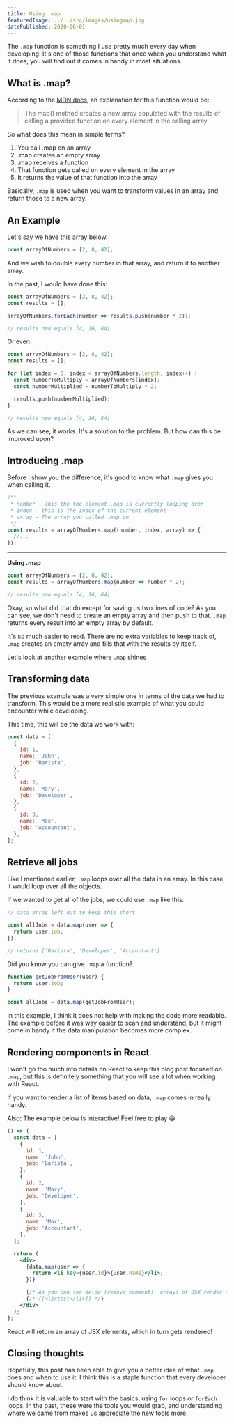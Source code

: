 ```yaml
---
title: Using .map
featuredImage: ../../src/images/usingmap.jpg
datePublished: 2020-06-01
---
```


The `.map` function is something I use pretty much every day when developing.
It's one of those functions that once when you understand what it does, you will
find out it comes in handy in most situations.

## What is .map?

According to the [MDN docs](https://developer.mozilla.org/en-US/docs/Web/JavaScript/Reference/Global_Objects/Array/map), an explanation for this function would be:

> The map() method creates a new array populated with the results of calling a provided function on every element in the calling array.

So what does this mean in simple terms?

1. You call .map on an array
2. .map creates an empty array
3. .map receives a function
4. That function gets called on every element in the array
5. It returns the value of that function into the array

Basically, `.map` is used when you want to transform values in an array and return those to a new array.

## An Example

Let's say we have this array below.

```js
const arrayOfNumbers = [2, 8, 42];
```

And we wish to double every number in that array, and return it to another array.

In the past, I would have done this:

```js
const arrayOfNumbers = [2, 8, 42];
const results = [];

arrayOfNumbers.forEach(number => results.push(number * 2));

// results now equals [4, 16, 84]
```

Or even:

```js
const arrayOfNumbers = [2, 8, 42];
const results = [];

for (let index = 0; index < arrayOfNumbers.length; index++) {
  const numberToMultiply = arrayOfNumbers[index];
  const numberMultiplied = numberToMultiply * 2;

  results.push(numberMultiplied);
}

// results now equals [4, 16, 84]
```

As we can see, it works. It's a solution to the problem. But how can this be improved upon?

## Introducing .map

Before I show you the difference, it's good to know what `.map` gives you when calling it.

```js
/**
 * number - This the the element .map is currently looping over
 * index - this is the index of the current element
 * array - The array you called .map on
 */
const results = arrayOfNumbers.map((number, index, array) => {
  //...
});
```

---

**Using .map**

```js {2}
const arrayOfNumbers = [2, 8, 42];
const results = arrayOfNumbers.map(number => number * 2);

// results now equals [4, 16, 84]
```

Okay, so what did that do except for saving us two lines of code? As you can see, we don't need to create an empty array and then push to that. `.map` returns every result into an empty array by default.

It's so much easier to read. There are no extra variables to keep track of, `.map` creates an empty array and fills that with the results by itself.

Let's look at another example where `.map` shines

## Transforming data

The previous example was a very simple one in terms of the data we had to transform. This would be a more realistic example of what you could encounter while developing.

This time, this will be the data we work with:

```js
const data = [
  {
    id: 1,
    name: 'John',
    job: 'Barista',
  },
  {
    id: 2,
    name: 'Mary',
    job: 'Developer',
  },
  {
    id: 3,
    name: 'Max',
    job: 'Accountant',
  },
];
```

## Retrieve all jobs

Like I mentioned earlier, `.map` loops over all the data in an array. In this case, it would loop over all the objects.

If we wanted to get all of the jobs, we could use `.map` like this:

```js
// data array left out to keep this short

const allJobs = data.map(user => {
  return user.job;
});

// returns ['Barista', 'Developer', 'Accountant']
```

Did you know you can give `.map` a function?

```js
function getJobFromUser(user) {
  return user.job;
}

const allJobs = data.map(getJobFromUser);
```

In this example, I think it does not help with making the code more readable. The example before it was way easier to scan and understand, but it might come in handy if the data manipulation becomes more complex.

## Rendering components in React

I won't go too much into details on React to keep this blog post focused on `.map`, but this is definitely something that you will see a lot when working with React.

If you want to render a list of items based on data, `.map` comes in really handy.

Also: The example below is interactive! Feel free to play 😁

```jsx react-live
() => {
  const data = [
    {
      id: 1,
      name: 'John',
      job: 'Barista',
    },
    {
      id: 2,
      name: 'Mary',
      job: 'Developer',
    },
    {
      id: 3,
      name: 'Max',
      job: 'Accountant',
    },
  ];

  return (
    <div>
      {data.map(user => {
        return <li key={user.id}>{user.name}</li>;
      })}

      {/* As you can see below (remove comment), arrays of JSX render to React! */}
      {/* {[<li>test</li>]} */}
    </div>
  );
};
```

React will return an array of JSX elements, which in turn gets rendered!

## Closing thoughts

Hopefully, this post has been able to give you a better idea of what `.map` does and when to use it. I think this is a staple function that every developer should know about.

I do think it is valuable to start with the basics, using `for` loops or `forEach` loops. In the past, these were the tools you would grab, and understanding where we came from makes us appreciate the new tools more.
